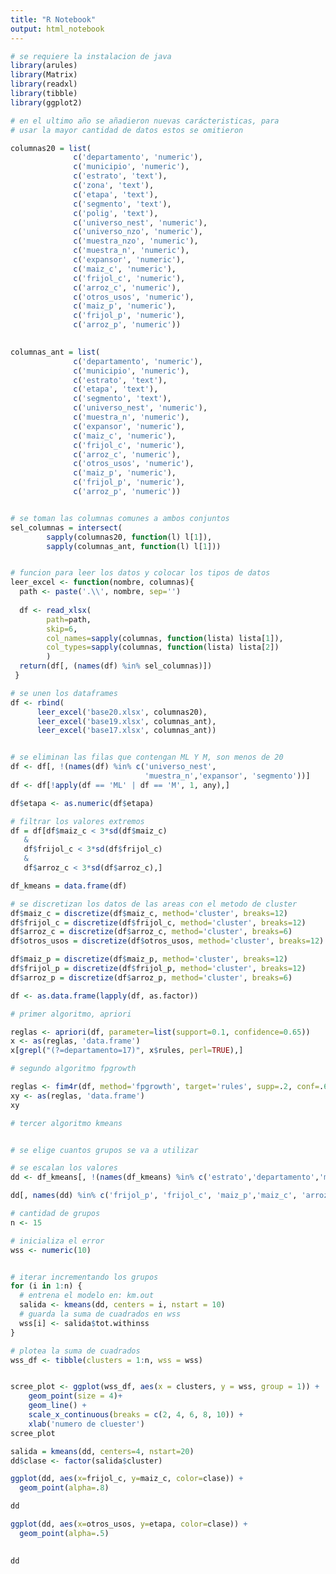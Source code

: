 ```yaml
---
title: "R Notebook"
output: html_notebook
---
```


```r
# se requiere la instalacion de java
library(arules)
library(Matrix)
library(readxl)
library(tibble)
library(ggplot2)
```

```r
# en el ultimo año se añadieron nuevas carácteristicas, para
# usar la mayor cantidad de datos estos se omitieron

columnas20 = list(
              c('departamento', 'numeric'),	
              c('municipio', 'numeric'),	
              c('estrato', 'text'),	
              c('zona',	'text'),	
              c('etapa', 'text'),	
              c('segmento', 'text'),	
              c('polig', 'text'),	
              c('universo_nest', 'numeric'),	
              c('universo_nzo', 'numeric'),	
              c('muestra_nzo', 'numeric'),	
              c('muestra_n', 'numeric'),	
              c('expansor', 'numeric'),	
              c('maiz_c', 'numeric'),	
              c('frijol_c',	'numeric'),	
              c('arroz_c', 'numeric'),	
              c('otros_usos', 'numeric'),	
              c('maiz_p', 'numeric'),	
              c('frijol_p', 'numeric'),	
              c('arroz_p', 'numeric'))
  

columnas_ant = list(
              c('departamento', 'numeric'),	
              c('municipio', 'numeric'),	
              c('estrato', 'text'),	
              c('etapa', 'text'),	
              c('segmento', 'text'),	
              c('universo_nest', 'numeric'),	
              c('muestra_n', 'numeric'),	
              c('expansor', 'numeric'),	
              c('maiz_c', 'numeric'),	
              c('frijol_c',	'numeric'),	
              c('arroz_c', 'numeric'),	
              c('otros_usos', 'numeric'),	
              c('maiz_p', 'numeric'),	
              c('frijol_p', 'numeric'),	
              c('arroz_p', 'numeric'))


# se toman las columnas comunes a ambos conjuntos
sel_columnas = intersect(
        sapply(columnas20, function(l) l[1]),
        sapply(columnas_ant, function(l) l[1]))


# funcion para leer los datos y colocar los tipos de datos
leer_excel <- function(nombre, columnas){
  path <- paste('.\\', nombre, sep='')
  
  df <- read_xlsx(
        path=path,
        skip=6,
        col_names=sapply(columnas, function(lista) lista[1]),
        col_types=sapply(columnas, function(lista) lista[2])
        )
  return(df[, (names(df) %in% sel_columnas)])
 }


```

```r
# se unen los dataframes
df <- rbind(
      leer_excel('base20.xlsx', columnas20),
      leer_excel('base19.xlsx', columnas_ant),
      leer_excel('base17.xlsx', columnas_ant))


# se eliminan las filas que contengan ML Y M, son menos de 20
df <- df[, !(names(df) %in% c('universo_nest',
                              'muestra_n','expansor', 'segmento'))]
df <- df[!apply(df == 'ML' | df == 'M', 1, any),]

df$etapa <- as.numeric(df$etapa)
```

```r
# filtrar los valores extremos
df = df[df$maiz_c < 3*sd(df$maiz_c)
   &
   df$frijol_c < 3*sd(df$frijol_c)
   &
   df$arroz_c < 3*sd(df$arroz_c),]

df_kmeans = data.frame(df)
```

```r

# se discretizan los datos de las areas con el metodo de cluster
df$maiz_c = discretize(df$maiz_c, method='cluster', breaks=12)
df$frijol_c = discretize(df$frijol_c, method='cluster', breaks=12)
df$arroz_c = discretize(df$arroz_c, method='cluster', breaks=6)
df$otros_usos = discretize(df$otros_usos, method='cluster', breaks=12)

df$maiz_p = discretize(df$maiz_p, method='cluster', breaks=12)
df$frijol_p = discretize(df$frijol_p, method='cluster', breaks=12)
df$arroz_p = discretize(df$arroz_p, method='cluster', breaks=6)

df <- as.data.frame(lapply(df, as.factor))
```

```r

# primer algoritmo, apriori

reglas <- apriori(df, parameter=list(support=0.1, confidence=0.65))
x <- as(reglas, 'data.frame')
x[grepl("(?=departamento=17)", x$rules, perl=TRUE),]
```

```r
# segundo algoritmo fpgrowth

reglas <- fim4r(df, method='fpgrowth', target='rules', supp=.2, conf=.6)
xy <- as(reglas, 'data.frame')
xy
```

```r
# tercer algoritmo kmeans  


# se elige cuantos grupos se va a utilizar

# se escalan los valores
dd <- df_kmeans[, !(names(df_kmeans) %in% c('estrato','departamento','municipio'))]

dd[, names(dd) %in% c('frijol_p', 'frijol_c', 'maiz_p','maiz_c', 'arroz_p', 'arroz_c','otros_usos')] <- scale(dd[, names(dd) %in% c('frijol_p','frijol_c',                             'maiz_p','maiz_c', 'arroz_p', 'arroz_c','otros_usos')])

# cantidad de grupos
n <- 15

# inicializa el error
wss <- numeric(10)


# iterar incrementando los grupos
for (i in 1:n) {
  # entrena el modelo en: km.out
  salida <- kmeans(dd, centers = i, nstart = 10)
  # guarda la suma de cuadrados en wss
  wss[i] <- salida$tot.withinss
}

# plotea la suma de cuadrados
wss_df <- tibble(clusters = 1:n, wss = wss)


scree_plot <- ggplot(wss_df, aes(x = clusters, y = wss, group = 1)) +
    geom_point(size = 4)+
    geom_line() +
    scale_x_continuous(breaks = c(2, 4, 6, 8, 10)) +
    xlab('numero de cluester')
scree_plot

salida = kmeans(dd, centers=4, nstart=20)
dd$clase <- factor(salida$cluster)
```

```r
ggplot(dd, aes(x=frijol_c, y=maiz_c, color=clase)) +
  geom_point(alpha=.8) 

dd
```

```r
ggplot(dd, aes(x=otros_usos, y=etapa, color=clase)) +
  geom_point(alpha=.5) 

 
dd
```
